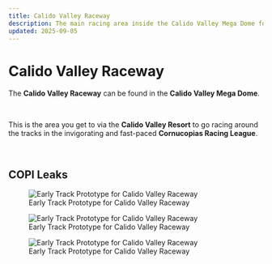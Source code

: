 ```yaml
---
title: Calido Valley Raceway
description: The main racing area inside the Calido Valley Mega Dome for the Cornucopias Racing League.
updated: 2025-09-05
---
```


# Calido Valley Raceway

The **Calido Valley Raceway** can be found in the **Calido Valley Mega Dome**.

</br>


This is the area you get to via the **Calido Valley Resort** to go racing around the tracks in the invigorating and fast-paced **Cornucopias Racing League**.

</br>

## COPI Leaks

<figure>
  <img src="/images/themed-zones/calido-valley/raceway/prototype-1.avif" alt="Early Track Prototype for Calido Valley Raceway" />
  <figcaption>Early Track Prototype for Calido Valley Raceway</figcaption>
</figure>

<figure>
  <img src="/images/themed-zones/calido-valley/raceway/prototype-2.avif" alt="Early Track Prototype for Calido Valley Raceway" />
  <figcaption>Early Track Prototype for Calido Valley Raceway</figcaption>
</figure>

<figure>
  <img src="/images/themed-zones/calido-valley/raceway/prototype-3.avif" alt="Early Track Prototype for Calido Valley Raceway" />
  <figcaption>Early Track Prototype for Calido Valley Raceway</figcaption>
</figure>
